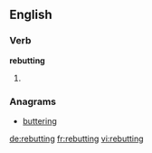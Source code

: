 ==English==

===Verb===
'''rebutting'''

# {{present participle of|rebut}}

===Anagrams===
* [[buttering#English|buttering]]

[[de:rebutting]]
[[fr:rebutting]]
[[vi:rebutting]]